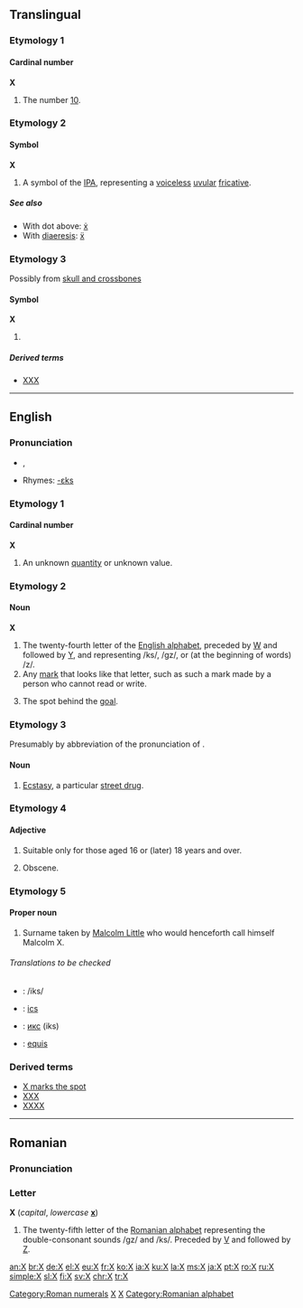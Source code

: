 {{see|Appendix:Variations of "x"}}
{{wikipedia}}
==Translingual==

===Etymology 1===

====Cardinal number====
{{enum|IX|XI|Roman numeral|X}}
'''X'''

# {{context|Roman numerals}} The number [[ten|10]].

===Etymology 2===

====Symbol====
'''X'''

# A symbol of the [[IPA]], representing a [[voiceless]] [[uvular]] [[fricative]].

=====See also=====
* With dot above: [[ẋ]]
* With [[diaeresis]]: [[ẍ]]

===Etymology 3===
Possibly from [[skull and crossbones]]

====Symbol====
'''X'''

# {{non-gloss definition|A hazard indicator, sometimes incorporated into standard labelling and signage systems}}

=====Derived terms=====
* [[XXX]]

[[Category:Roman numerals]]

----

==English==

===Pronunciation===
* {{IPA|/ɛks/}}, {{SAMPA|/Eks/}}
* Rhymes: [[Rhymes:English:-ɛks|-ɛks]]

===Etymology 1===

====Cardinal number====
'''X'''

# An unknown [[quantity]] or unknown value.

===Etymology 2===

====Noun====
'''X'''

# The twenty-fourth letter of the [[Appendix:Roman script|English alphabet]], preceded by [[W]] and followed by [[Y]], and representing /ks/, /gz/,<!--as in "exact" in my dialect at least--> or (at the beginning of words) /z/.
# Any [[mark]] that looks like that letter, such as such a mark made by a person who cannot read or write.
# {{lacrosse}} The spot behind the [[goal]].

===Etymology 3===
Presumably by abbreviation of the pronunciation of {{term|ecstasy}}.

====Noun====
{{en-noun|-}}

# {{slang}} [[ecstasy|Ecstasy]], a particular [[street drug]].

===Etymology 4===

====Adjective====
{{en-adj|-}}

# {{context|Former|_|British|_|film certificate}} Suitable only for those aged 16 or (later) 18 years and over.
# {{context|movie rating}} Obscene.

===Etymology 5===

====Proper noun====
{{en-proper noun}}

# {{rfd-sense}} Surname taken by [[w:Malcolm X|Malcolm Little]] who would henceforth call himself Malcolm X.

======Translations to be checked======
{{rfc-level|Translations to be checked at L5+, not in Translations}}
{{top}}
* {{ttbc|French}}: /iks/
* {{ttbc|Italian}}: [[ics]]
{{mid}}
* {{ttbc|Russian}}: [[икс]] (iks)
* {{ttbc|Spanish}}: [[equis]]
{{bottom}}

===Derived terms===
* [[X marks the spot]]
* [[XXX]]
* [[XXXX]]

[[Category:IPA symbols|X]]
[[Category:Latin letters|X]]

----

==Romanian==

===Pronunciation===
{{IPA|/iks/|lang=ro}}

===Letter===
'''X''' (''capital'', ''lowercase'' '''[[x]]''')

# The twenty-fifth letter of the [[Romanian alphabet]] representing the double-consonant sounds /gz/ and /ks/. Preceded by [[V]] and followed by [[Z]].

[[Category:Romanian alphabet]]

[[an:X]]
[[br:X]]
[[de:X]]
[[el:X]]
[[eu:X]]
[[fr:X]]
[[ko:X]]
[[ia:X]]
[[ku:X]]
[[la:X]]
[[ms:X]]
[[ja:X]]
[[pt:X]]
[[ro:X]]
[[ru:X]]
[[simple:X]]
[[sl:X]]
[[fi:X]]
[[sv:X]]
[[chr:X]]
[[tr:X]]